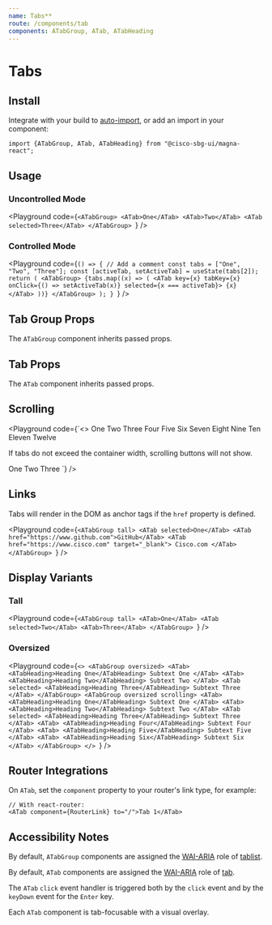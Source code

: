 ```yaml
---
name: Tabs**
route: /components/tab
components: ATabGroup, ATab, ATabHeading
---
```


# Tabs

## Install

Integrate with your build to [auto-import](/#integrating), or add an import in your component:

```
import {ATabGroup, ATab, ATabHeading} from "@cisco-sbg-ui/magna-react";
```

## Usage

### Uncontrolled Mode

<Playground
  code={`<ATabGroup>
  <ATab>One</ATab>
  <ATab>Two</ATab>
  <ATab selected>Three</ATab>
</ATabGroup>
`}
/>

### Controlled Mode

<Playground
  code={`() => {
  // Add a comment
  const tabs = ["One", "Two", "Three"];
  const [activeTab, setActiveTab] = useState(tabs[2]);
  return (
    <ATabGroup>
      {tabs.map((x) => (
        <ATab
          key={x}
          tabKey={x}
          onClick={() => setActiveTab(x)}
          selected={x === activeTab}>
          {x}
        </ATab>
      ))}
    </ATabGroup>
  );
}
`}
/>

## Tab Group Props

The `ATabGroup` component inherits passed props.

<Props of="ATabGroup" />

## Tab Props

The `ATab` component inherits passed props.

<Props of="ATab" />

## Scrolling

<Playground
  code={`<>
  <ATabGroup scrolling className="mb-6">
    <ATab>One</ATab>
    <ATab>Two</ATab>
    <ATab>Three</ATab>
    <ATab>Four</ATab>
    <ATab>Five</ATab>
    <ATab>Six</ATab>
    <ATab selected>Seven</ATab>
    <ATab>Eight</ATab>
    <ATab>Nine</ATab>
    <ATab>Ten</ATab>
    <ATab>Eleven</ATab>
    <ATab>Twelve</ATab>
  </ATabGroup>
  <p>If tabs do not exceed the container width, scrolling buttons will not show.</p>
  <ATabGroup scrolling>
    <ATab selected>One</ATab>
    <ATab>Two</ATab>
    <ATab>Three</ATab>
  </ATabGroup>
</>
`}
/>

## Links

Tabs will render in the DOM as anchor tags if the `href` property is defined.

<Playground
  code={`<ATabGroup tall>
  <ATab selected>One</ATab>
  <ATab href="https://www.github.com">GitHub</ATab>
  <ATab href="https://www.cisco.com" target="_blank">
    Cisco.com
  </ATab>
</ATabGroup>
`}
/>

## Display Variants

### Tall

<Playground
  code={`<ATabGroup tall>
  <ATab>One</ATab>
  <ATab selected>Two</ATab>
  <ATab>Three</ATab>
</ATabGroup>
`}
/>

### Oversized

<Playground
  code={`<>
  <ATabGroup oversized>
    <ATab>
      <ATabHeading>Heading One</ATabHeading>
      Subtext One
    </ATab>
    <ATab>
      <ATabHeading>Heading Two</ATabHeading>
      Subtext Two
    </ATab>
    <ATab selected>
      <ATabHeading>Heading Three</ATabHeading>
      Subtext Three
    </ATab>
  </ATabGroup>
  <ATabGroup oversized scrolling>
    <ATab>
      <ATabHeading>Heading One</ATabHeading>
      Subtext One
    </ATab>
    <ATab>
      <ATabHeading>Heading Two</ATabHeading>
      Subtext Two
    </ATab>
    <ATab selected>
      <ATabHeading>Heading Three</ATabHeading>
      Subtext Three
    </ATab>
    <ATab>
      <ATabHeading>Heading Four</ATabHeading>
      Subtext Four
    </ATab>
    <ATab>
      <ATabHeading>Heading Five</ATabHeading>
      Subtext Five
    </ATab>
    <ATab>
      <ATabHeading>Heading Six</ATabHeading>
      Subtext Six
    </ATab>
  </ATabGroup>
</>
`}
/>

## Router Integrations

On `ATab`, set the `component` property to your router's link type, for example:

```
// With react-router:
<ATab component={RouterLink} to="/">Tab 1</ATab>
```

## Accessibility Notes

By default, `ATabGroup` components are assigned the [WAI-ARIA](https://www.w3.org/WAI/standards-guidelines/aria/) role of [tablist](https://www.w3.org/TR/wai-aria/#tablist).

By default, `ATab` components are assigned the [WAI-ARIA](https://www.w3.org/WAI/standards-guidelines/aria/) role of [tab](https://www.w3.org/TR/wai-aria/#tab).

The `ATab` `click` event handler is triggered both by the `click` event and by the `keyDown` event for the `Enter` key.

Each `ATab` component is tab-focusable with a visual overlay.
